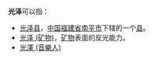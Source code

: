 '''光泽'''可以指：

* [[光泽县|光泽县]]，[[中华人民共和国|中国]][[福建省|福建省]][[南平市|南平市]]下辖的一个[[县|县]]。
* [[光泽_(矿物)|光泽 (矿物)]]，[[矿物|矿物]]表面的反光能力。 
*[[光澤_(音樂人)|光澤 (音樂人)]]

{{disambig|cat=二字消歧义}}